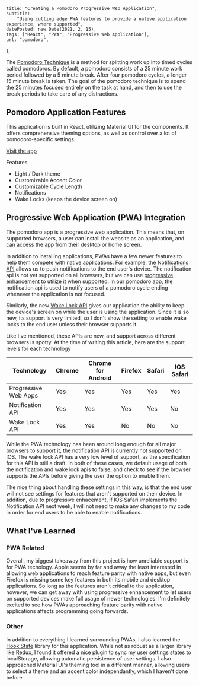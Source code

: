     title: "Creating a Pomodoro Progressive Web Application",
    subtitle:
        "Using cutting edge PWA features to provide a native application experience, where supported",
    datePosted: new Date(2021, 2, 15),
    tags: ["React", "PWA", "Progressive Web Application"],
    url: "pomodoro",
};

The [Pomodoro Technique](https://en.wikipedia.org/wiki/Pomodoro_Technique) is a method for splitting work up into timed cycles called pomodoros.
By default, a pomodoro consists of a 25 minute work period followed by a 5 minute break.
After four pomodoro cycles, a longer 15 minute break is taken.
The goal of the pomodoro technique is to spend the 25 minutes focused entirely on the task at hand, and then to use the break periods to take care of any distractions.

## Pomodoro Application Features

This application is built in React, utilizing Material UI for the components.
It offers comprehensive theming options, as well as control over a lot of pomodoro-specific settings.

[Visit the app](https://pomodoro.scottbenton.dev)

Features

-   Light / Dark theme
-   Customizable Accent Color
-   Customizable Cycle Length
-   Notifications
-   Wake Locks (keeps the device screen on)

## Progressive Web Application (PWA) Integration

The pomodoro app is a progressive web application.
This means that, on supported browsers, a user can install the website as an application, and can access the app from their desktop or home screen.

In addition to installing applications, PWAs have a few newer features to help them compete with native applications.
For example, the [Notifications API](https://developer.mozilla.org/en-US/docs/Web/API/Notifications_API) allows us to push notifications to the end user's device.
The notification api is not yet supported on all browsers, but we can use [progressive enhancement](https://web.dev/progressively-enhance-your-pwa/) to utilize it when supported.
In our pomodoro app, the notification api is used to notify users of a pomodoro cycle ending whenever the application is not focused.

Similarly, the new [Wake Lock API](https://developer.mozilla.org/en-US/docs/Web/API/Screen_Wake_Lock_API) gives our application the ability to keep the device's screen on while the user is using the application.
Since it is so new, its support is very limited, so I don't show the setting to enable wake locks to the end user unless their browser supports it.

Like I've mentioned, these APIs are new, and support across different browsers is spotty.
At the time of writing this article, here are the support levels for each technology

| Technology           | Chrome | Chrome for Android | Firefox | Safari | IOS Safari |
| -------------------- | ------ | ------------------ | ------- | ------ | ---------- |
| Progressive Web Apps | Yes    | Yes                | Yes     | Yes    | Yes        |
| Notification API     | Yes    | Yes                | Yes     | Yes    | No         |
| Wake Lock API        | Yes    | Yes                | No      | No     | No         |

While the PWA technology has been around long enough for all major browsers to support it, the notification API is currently not supported on IOS.
The wake lock API has a very low level of support, as the specification for this API is still a draft.
In both of these cases, we default usage of both the notification and wake lock apis to false, and check to see if the browser supports the APIs before giving the user the option to enable them.

The nice thing about handling these settings in this way, is that the end user will not see settings for features that aren't supported on their device.
In addition, due to progressive enhacement, if IOS Safari implements the Notification API next week, I will not need to make any changes to my code in order for end users to be able to enable notifications.

## What I've Learned

### PWA Related

Overall, my biggest takeaway from this project is how unreliable support is for PWA techology.
Apple seems by far and away the least interested in allowing web applications to reach feature parity with native apps, but even Firefox is missing some key features in both its mobile and desktop applications.
So long as the features aren't critical to the application, however, we can get away with using progressive enhancement to let users on supported devices make full usage of newer technologies.
I'm definitely excited to see how PWAs approaching feature parity with native applications affects programming going forwards.

### Other

In addition to everything I learned surrounding PWAs, I also learned the [Hook State](https://hookstate.js.org/) library for this application.
While not as robust as a larger library like Redux, I found it offered a nice plugin to sync my user settings states to localStorage, allowing automatic persistence of user settings.
I also approached Material UI's theming tool in a different manner, allowing users to select a theme and an accent color independantly, which I haven't done before.
